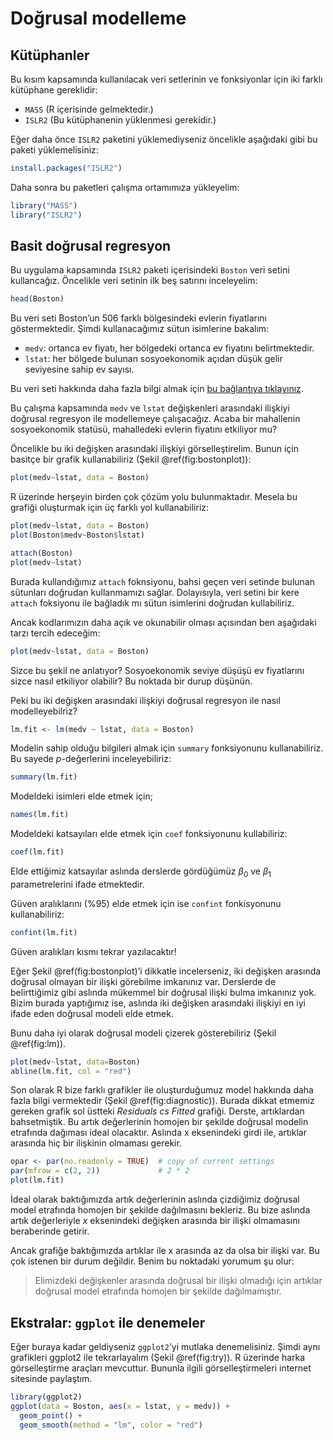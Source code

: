 # Doğrusal modelleme

## Kütüphanler

Bu kısım kapsamında kullanılacak veri setlerinin ve fonksiyonlar için iki farklı kütüphane gereklidir:

+ `MASS` (R içerisinde gelmektedir.)
+ `ISLR2` (Bu kütüphanenin yüklenmesi gerekidir.)

Eğer daha önce `ISLR2` paketini yüklemediyseniz öncelikle aşağıdaki gibi bu paketi yüklemelisiniz:

```r
install.packages("ISLR2")
```

Daha sonra bu paketleri çalışma ortamımıza yükleyelim:

```r
library("MASS")
library("ISLR2")
```

## Basit doğrusal regresyon

Bu uygulama kapsamında `ISLR2` paketi içerisindeki `Boston` veri setini kullancağız. Öncelikle veri setinin ilk beş satırını inceleyelim:

```r
head(Boston)
```

Bu veri seti Boston'un 506 farklı bölgesindeki evlerin fiyatlarını göstermektedir. Şimdi kullanacağımız sütun isimlerine bakalım:

+ `medv`: ortanca ev fiyatı, her bölgedeki ortanca ev fiyatını belirtmektedir.
+ `lstat`: her bölgede bulunan sosyoekonomik açıdan düşük gelir seviyesine sahip ev sayısı.

Bu veri seti hakkında daha fazla bilgi almak için [bu bağlantıya tıklayınız](https://www.cs.toronto.edu/~delve/data/boston/bostonDetail.html).

Bu çalışma kapsamında `medv` ve `lstat` değişkenleri arasındaki ilişkiyi doğrusal regresyon ile modellemeye çalışacağız. Acaba bir mahallenin sosyoekonomik statüsü, mahalledeki evlerin fiyatını etkiliyor mu?

Öncelikle bu iki değişken arasındaki ilişkiyi görselleştirelim. Bunun için basitçe bir grafik kullanabiliriz (Şekil \@ref(fig:bostonplot)):

```r
plot(medv~lstat, data = Boston)
```

::: note

R üzerinde herşeyin birden çok çözüm yolu bulunmaktadır. Mesela bu grafiği oluşturmak için üç farklı yol kullanabiliriz:

```r
plot(medv~lstat, data = Boston)
plot(Boston$medv~Boston$lstat)

attach(Boston)
plot(medv~lstat)
```

Burada kullandığımız `attach` foknsiyonu, bahsi geçen veri setinde bulunan sütunları doğrudan kullanmamızı sağlar. Dolayısıyla, veri setini bir kere `attach` foksiyonu ile bağladık mı sütun isimlerini doğrudan kullabiliriz.

Ancak kodlarımızın daha açık ve okunabilir olması açısından ben aşağıdaki tarzı tercih edeceğim:

```r
plot(medv~lstat, data = Boston)
```

:::

Sizce bu şekil ne anlatıyor? Sosyoekonomik seviye düşüşü ev fiyatlarını sizce nasıl etkiliyor olabilir? Bu noktada bir durup düşünün.

Peki bu iki değişken arasındaki ilişkiyi doğrusal regresyon ile nasıl modelleyebilriz?

```r
lm.fit <- lm(medv ~ lstat, data = Boston)
```

Modelin sahip olduğu bilgileri almak için `summary` fonksiyonunu kullanabiliriz. Bu sayede $p$-değerlerini inceleyebiliriz:

```r
summary(lm.fit)
```

Modeldeki isimleri elde etmek için;

```r
names(lm.fit)
```

Modeldeki katsayıları elde etmek için `coef` fonksiyonunu kullabiliriz:

```r
coef(lm.fit)
```

Elde ettiğimiz katsayılar aslında derslerde gördüğümüz $\beta_{0}$ ve $\beta_{1}$ parametrelerini ifade etmektedir.

Güven aralıklarını (%95) elde etmek için ise `confint` fonkisyonunu kullanabiliriz:

```r
confint(lm.fit)
```

::: warning

Güven aralıkları kısmı tekrar yazılacaktır!

:::

Eğer Şekil \@ref(fig:bostonplot)'i dikkatle incelerseniz, iki değişken arasında doğrusal olmayan bir ilişki görebilme imkanınız var. Derslerde de belirttiğimiz gibi aslında mükemmel bir doğrusal ilişki bulma imkanınız yok. Bizim burada yaptığımız ise, aslında iki değişken arasındaki ilişkiyi en iyi ifade eden doğrusal modeli elde etmek.

Bunu daha iyi olarak doğrusal modeli çizerek gösterebiliriz (Şekil \@ref(fig:lm)).

```r
plot(medv~lstat, data=Boston)
abline(lm.fit, col = "red")
```

Son olarak R bize farklı grafikler ile oluşturduğumuz model hakkında daha fazla bilgi vermektedir (Şekil \@ref(fig:diagnostic)). Burada dikkat etmemiz gereken grafik sol üstteki *Residuals cs Fitted* grafiği. Derste, artıklardan bahsetmiştik. Bu artık değerlerinin homojen bir şekilde doğrusal modelin etrafında dağıması ideal olacaktır. Aslında x eksenindeki girdi ile, artıklar arasında hiç bir ilişkinin olmaması gerekir.

```r
opar <- par(no.readonly = TRUE)  # copy of current settings
par(mfrow = c(2, 2))             # 2 * 2
plot(lm.fit)
```

İdeal olarak baktığımızda artık değerlerinin aslında çizdiğimiz doğrusal model etrafında homojen bir şekilde dağılmasını bekleriz. Bu bize aslında artık değerleriyle $x$ eksenindeki değişken arasında bir ilişki olmamasını beraberinde getirir. 

Ancak grafiğe baktığımızda artıklar ile x arasında az da olsa bir ilişki var. Bu çok istenen bir durum değildir. Benim bu noktadaki yorumum şu olur:

> Elimizdeki değişkenler arasında doğrusal bir ilişki olmadığı için artıklar doğrusal model etrafında homojen bir şekilde dağılmamıştır. 

## Ekstralar: `ggplot` ile denemeler

Eğer buraya kadar geldiyseniz `ggplot2`'yi mutlaka denemelisiniz. Şimdi aynı grafikleri ggplot2 ile tekrarlayalım (Şekil \@ref(fig:try)). R üzerinde harka görselleştirme araçları mevcuttur. Bununla ilgili görselleştirmeleri internet sitesinde paylaştım.

```r
library(ggplot2)
ggplot(data = Boston, aes(x = lstat, y = medv)) +
  geom_point() +
  geom_smooth(method = "lm", color = "red")
```

